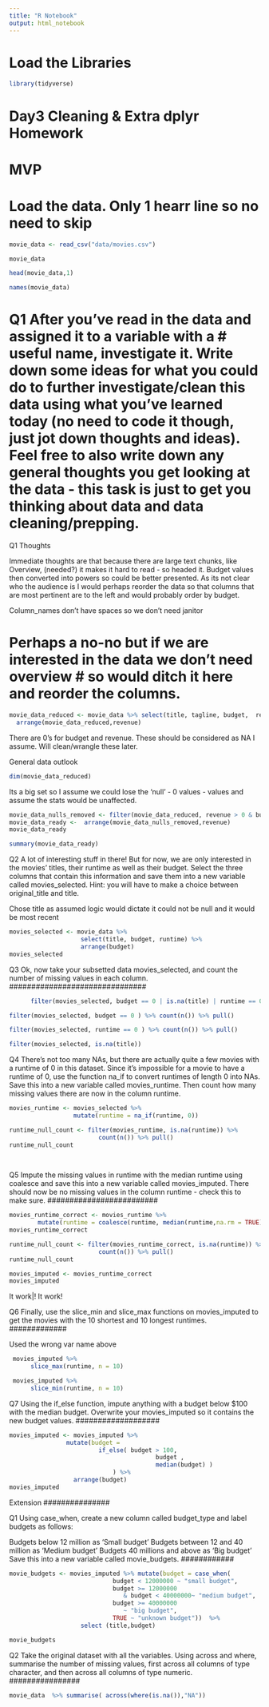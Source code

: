 ```yaml
---
title: "R Notebook"
output: html_notebook
---
```


# Load the Libraries
```r
library(tidyverse)
```

# Day3 Cleaning & Extra dplyr Homework



# MVP

# Load the data. Only 1 hearr line so no need to skip
```r
movie_data <- read_csv("data/movies.csv")
```
```r
movie_data
```

```r
head(movie_data,1)
```

```r
names(movie_data)
```

#  Q1 After you’ve read in the data and assigned it to a variable with a # useful name, investigate it. Write down some ideas for what you could do to further investigate/clean this data using what you’ve learned today (no need to code it though, just jot down thoughts and ideas). Feel free to also write down any general thoughts you get looking at the data - this task is just to get you thinking about data and data cleaning/prepping.

Q1 Thoughts

Immediate thoughts are that because there are large text chunks, like Overview, (needed?) it makes it hard to read - so headed it. Budget values then converted into powers so could be better presented. As its not clear who the audience is I would perhaps reorder the data so that columns that are most pertinent are to the left and would probably order by budget.

Column_names don't have spaces so we don't need janitor


# Perhaps a no-no but if we are interested in the data we don't need overview # so would ditch it here and reorder the columns.

```r
movie_data_reduced <- movie_data %>% select(title, tagline, budget,  revenue, popularity, release_date, vote_average, vote_count, runtime, homepage)
  arrange(movie_data_reduced,revenue)

```

There are 0's for budget and revenue. These should be considered as NA I assume.  Will clean/wrangle these later.

General data outlook


```r
dim(movie_data_reduced)
```
Its a big set so I assume we could lose the 'null' - 0 values - values and assume the stats would be unaffected.

```r
movie_data_nulls_removed <- filter(movie_data_reduced, revenue > 0 & budget > 0 )
movie_data_ready <-  arrange(movie_data_nulls_removed,revenue)
movie_data_ready
```
```r
summary(movie_data_ready)
```


#############################################

Q2 A lot of interesting stuff in there! But for now, we are only interested in the movies’ titles, their runtime as well as their budget. Select the three columns that contain this information and save them into a new variable called movies_selected. Hint: you will have to make a choice between original_title and title.


Chose title as assumed logic would dictate it could not be null and it would be most recent

```r
movies_selected <- movie_data %>%
                    select(title, budget, runtime) %>%
                    arrange(budget)
movies_selected
```

#################################
Q3 Ok, now take your subsetted data movies_selected, and count the number of missing values in each column.
###############################

```r
      filter(movies_selected, budget == 0 | is.na(title) | runtime == 0)


```

```r
filter(movies_selected, budget == 0 ) %>% count(n()) %>% pull()
```
```r
filter(movies_selected, runtime == 0 ) %>% count(n()) %>% pull()
```

```r
filter(movies_selected, is.na(title))
```
################
Q4  There’s not too many NAs, but there are actually quite a few movies with a runtime of 0 in this dataset. Since it’s impossible for a movie to have a runtime of 0, use the function na_if to convert runtimes of length 0 into NAs. Save this into a new variable called movies_runtime. Then count how many missing values there are now in the column runtime.


################

```r
movies_runtime <- movies_selected %>%
                  mutate(runtime = na_if(runtime, 0)) 

runtime_null_count <- filter(movies_runtime, is.na(runtime)) %>%
                         count(n()) %>% pull()
runtime_null_count
                             
                                 
```

#########################
Q5  Impute the missing values in runtime with the median runtime using coalesce and save this into a new variable called movies_imputed. There should now be no missing values in the column runtime - check this to make sure.
#########################



```r
movies_runtime_correct <- movies_runtime %>%
        mutate(runtime = coalesce(runtime, median(runtime,na.rm = TRUE)))
movies_runtime_correct
```
```r
runtime_null_count <- filter(movies_runtime_correct, is.na(runtime)) %>%
                         count(n()) %>% pull()
runtime_null_count
```
```r
movies_imputed <- movies_runtime_correct
movies_imputed
```

It work|! It work!

##############
Q6  Finally, use the slice_min and slice_max functions on movies_imputed to get the movies with the 10 shortest and 10 longest runtimes.
#############

Used the wrong var name above
```r

 movies_imputed %>%  
      slice_max(runtime, n = 10)
```
```r
 movies_imputed %>%  
      slice_min(runtime, n = 10)
```
####################
Q7 Using the if_else function, impute anything with a budget below $100 with the median budget. Overwrite your movies_imputed so it contains the new budget values.
###################

                                              
```r
movies_imputed <- movies_imputed %>%
                mutate(budget = 
                         if_else( budget > 100,
                                         budget ,
                                         median(budget) )
                             ) %>%
                  arrange(budget)
movies_imputed

```
###############
Extension
###############


############

Q1 Using case_when, create a new column called budget_type and label budgets as follows:

Budgets below 12 million as ‘Small budget’
Budgets between 12 and 40 million as ‘Medium budget’
Budgets 40 millions and above as ‘Big budget’
Save this into a new variable called movie_budgets.
############


```r

movie_budgets <- movies_imputed %>% mutate(budget = case_when(
                             budget < 12000000 ~ "small budget",
                             budget >= 12000000 
                                & budget < 40000000~ "medium budget",
                             budget >= 40000000 
                                ~ "big budget",
                             TRUE ~ "unknown budget"))  %>%
                    select (title,budget)

movie_budgets

```


################
Q2  Take the original dataset with all the variables. Using across and where, summarise the number of missing values, first across all columns of type character, and then across all columns of type numeric.
################

```r
movie_data  %>% summarise( across(where(is.na()),"NA"))
```



